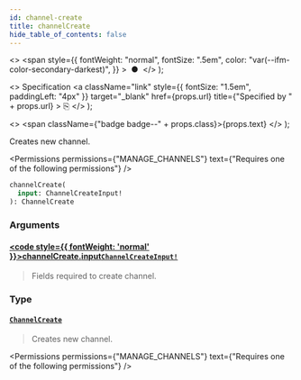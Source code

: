 ```yaml
---
id: channel-create
title: channelCreate
hide_table_of_contents: false
---
```


  <>
    <span
      style={{
        fontWeight: "normal",
        fontSize: ".5em",
        color: "var(--ifm-color-secondary-darkest)",
      }}
    >
      &nbsp;●&nbsp;
    </span>
  </>
);

  <>
    Specification
    <a
      className="link"
      style={{ fontSize: "1.5em", paddingLeft: "4px" }}
      target="\_blank"
      href={props.url}
      title={"Specified by " + props.url}
    >
      ⎘
    </a>
  </>
);

  <>
    <span className={"badge badge--" + props.class}>{props.text}</span>
  </>
);

Creates new channel.

<Permissions
  permissions={"MANAGE_CHANNELS"}
  text={"Requires one of the following permissions"}
/>

```graphql
channelCreate(
  input: ChannelCreateInput!
): ChannelCreate
```

### Arguments

#### [<code style={{ fontWeight: 'normal' }}>channelCreate.<b>input</b></code>](#)<Bullet />[`ChannelCreateInput!`](../../../api-reference/channels/inputs/channel-create-input) <Badge class="secondary" text="non-null"/> <Badge class="secondary" text="input"/> <Badge class="secondary" text="channels"/>

> Fields required to create channel.

### Type

#### [`ChannelCreate`](../../../api-reference/channels/objects/channel-create) <Badge class="secondary" text="object"/> <Badge class="secondary" text="channels"/>

> Creates new channel.

<Permissions
  permissions={"MANAGE_CHANNELS"}
  text={"Requires one of the following permissions"}
/>

>

